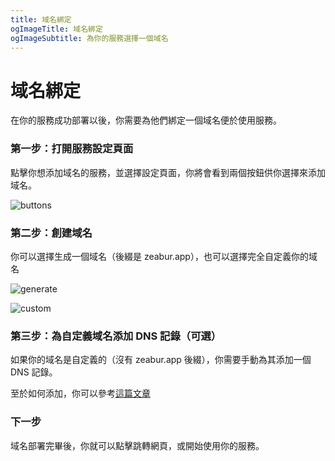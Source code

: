 ```yaml
---
title: 域名綁定
ogImageTitle: 域名綁定
ogImageSubtitle: 為你的服務選擇一個域名
---
```


# 域名綁定

在你的服務成功部署以後，你需要為他們綁定一個域名便於使用服務。

### 第一步：打開服務設定頁面

點擊你想添加域名的服務，並選擇設定頁面，你將會看到兩個按鈕供你選擇來添加域名。

![buttons](/deploy/domain/buttons.png)

### 第二步：創建域名

你可以選擇生成一個域名（後綴是 zeabur.app），也可以選擇完全自定義你的域名

![generate](/deploy/domain/generate.png)

![custom](/deploy/domain/custom.png)

### 第三步：為自定義域名添加 DNS 記錄（可選）

如果你的域名是自定義的（沒有 zeabur.app 後綴），你需要手動為其添加一個 DNS 記錄。

至於如何添加，你可以參考[這篇文章](https://www.itprotoday.com/compute-engines/how-do-i-add-record-dns)

### 下一步

域名部署完畢後，你就可以點擊跳轉網頁，或開始使用你的服務。

